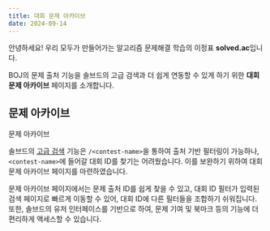 ```yaml
---
title: 대회 문제 아카이브 
date: 2024-09-14
---
```


안녕하세요! 우리 모두가 만들어가는 알고리즘 문제해결 학습의 이정표 **solved.ac**입니다.

BOJ의 문제 출처 기능을 솔브드의 고급 검색과 더 쉽게 연동할 수 있게 하기 위한 **대회 문제 아카이브** 페이지를 소개합니다.

## 문제 아카이브

<ExternalLink href="https://solved.ac/problems/archive/">문제 아카이브</ExternalLink>

솔브드의 [고급 검색](https://solved.ac/search) 기능은 `/<contest-name>`을 통하여 출처 기반 필터링이 가능하나, `<contest-name>`에 들어갈 대회 ID를 찾기는 어려웠습니다.
이를 보완하기 위하여 대회 문제 아카이브 페이지를 마련하였습니다.

문제 아카이브 페이지에서는 문제 출처 ID를 쉽게 찾을 수 있고, 대회 ID 필터가 입력된 검색 페이지로 빠르게 이동할 수 있어, 대회 ID에 다른 필터들을 조합하기 쉬워집니다.
또한, 솔브드의 유저 인터페이스를 기반으로 하여, 문제 기여 및 북마크 등의 기능에 더 편리하게 액세스할 수 있습니다.
